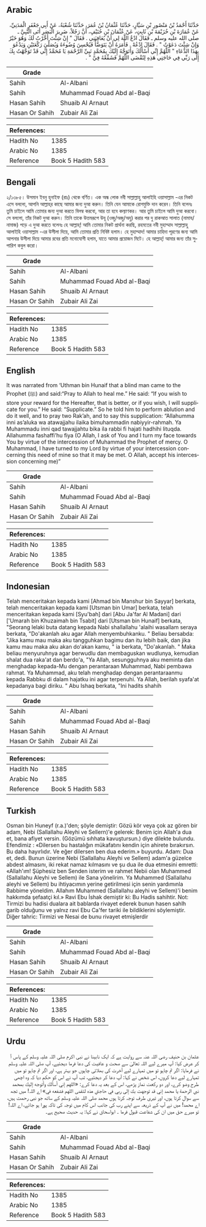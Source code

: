 ## Arabic


<div dir="rtl" lang="ar" style={{fontSize:'larger',backgroundColor:'#f8f9fa',padding:20}}>
حَدَّثَنَا أَحْمَدُ بْنُ مَنْصُورِ بْنِ سَيَّارٍ، حَدَّثَنَا عُثْمَانُ بْنُ عُمَرَ، حَدَّثَنَا شُعْبَةُ، عَنْ أَبِي جَعْفَرٍ الْمَدَنِيِّ، عَنْ عُمَارَةَ بْنِ خُزَيْمَةَ بْنِ ثَابِتٍ، عَنْ عُثْمَانَ بْنِ حُنَيْفٍ، أَنَّ رَجُلاً، ضَرِيرَ الْبَصَرِ أَتَى النَّبِيَّ ـ صلى الله عليه وسلم ـ فَقَالَ ادْعُ اللَّهَ لِي أَنْ يُعَافِيَنِي ‏.‏ فَقَالَ ‏"‏ إِنْ شِئْتَ أَخَّرْتُ لَكَ وَهُوَ خَيْرٌ وَإِنْ شِئْتَ دَعَوْتُ ‏"‏ ‏.‏ فَقَالَ ادْعُهْ ‏.‏ فَأَمَرَهُ أَنْ يَتَوَضَّأَ فَيُحْسِنَ وُضُوءَهُ وَيُصَلِّيَ رَكْعَتَيْنِ وَيَدْعُوَ بِهَذَا الدُّعَاءِ ‏"‏ اللَّهُمَّ إِنِّي أَسْأَلُكَ وَأَتَوَجَّهُ إِلَيْكَ بِمُحَمَّدٍ نَبِيِّ الرَّحْمَةِ يَا مُحَمَّدُ إِنِّي قَدْ تَوَجَّهْتُ بِكَ إِلَى رَبِّي فِي حَاجَتِي هَذِهِ لِتُقْضَى اللَّهُمَّ فَشَفِّعْهُ فِيَّ ‏"‏ ‏.‏
</div>
<div style={{backgroundColor:'#f8f9fa',padding:20, marginBottom: 10}}><table> <thead> <tr> <th>Grade</th> <th></th> </tr> </thead> <tbody> <tr><td>Sahih</td><td>Al-Albani</td></tr><tr><td>Sahih</td><td>Muhammad Fouad Abd al-Baqi</td></tr><tr><td>Hasan Sahih</td><td>Shuaib Al Arnaut</td></tr><tr><td>Hasan Or Sahih</td><td>Zubair Ali Zai</td></tr></tbody></table><table> <thead> <tr> <th>References:</th> <th></th> </tr> </thead> <tbody><tr><td>Hadith No</td><td>1385</td></tr><tr><td>Arabic No</td><td>1385</td></tr><tr><td>Reference</td><td>Book 5 Hadith 583</td></tr></tbody></table></div>

## Bengali


<div dir="ltr" lang="bn" style={{fontSize:'larger',backgroundColor:'#f8f9fa',padding:20}}>
২/১৩৮৫। উসমান ইবনু হুনাইফ (রাঃ) থেকে বর্ণিত। এক অন্ধ লোক নবী সাল্লাল্লাহু আলাইহি ওয়াসাল্লাম -এর নিকট এসে বললো, আপনি আল্লাহ্‌র কাছে আমার জন্য দুআ করুন। তিনি যেন আমাকে রোগমুক্তি দান করেন। তিনি বলেনঃ তুমি চাইলে আমি তোমার জন্য দুআ করতে বিলম্ব করবো, আর তা হবে কল্যাণকর। আর তুমি চাইলে আমি দুআ করবো। সে বললো, তাঁর নিকট দুআ করুন। তিনি তাকে উত্তমরূপে উযূ (ওজু/অজু/অযু) করার পর দু রাকআত সালাত (নামায/নামাজ) পড়ে এ দুআ করতে বলেনঃ হে আল্লাহ্! আমি তোমার নিকট প্রার্থনা করছি, রহমতের নবী মুহাম্মাদ সাল্লাল্লাহু আলাইহি ওয়াসাল্লাম -এর উসীলা দিয়ে, আমি তোমার প্রতি নিবিষ্ট হলাম। হে মুহাম্মাদ! আমার চাহিদা পূরণের জন্য আমি আপনার উসীলা দিয়ে আমার রবের প্রতি মনোযোগী হলাম, যাতে আমার প্রয়োজন মিটে। হে আল্লাহ্! আমার জন্য তাঁর সুপারিশ কবুল করো।
</div>
<div style={{backgroundColor:'#f8f9fa',padding:20, marginBottom: 10}}><table> <thead> <tr> <th>Grade</th> <th></th> </tr> </thead> <tbody> <tr><td>Sahih</td><td>Al-Albani</td></tr><tr><td>Sahih</td><td>Muhammad Fouad Abd al-Baqi</td></tr><tr><td>Hasan Sahih</td><td>Shuaib Al Arnaut</td></tr><tr><td>Hasan Or Sahih</td><td>Zubair Ali Zai</td></tr></tbody></table><table> <thead> <tr> <th>References:</th> <th></th> </tr> </thead> <tbody><tr><td>Hadith No</td><td>1385</td></tr><tr><td>Arabic No</td><td>1385</td></tr><tr><td>Reference</td><td>Book 5 Hadith 583</td></tr></tbody></table></div>

## English


<div dir="ltr" lang="en" style={{fontSize:'larger',backgroundColor:'#f8f9fa',padding:20}}>
It was narrated from ‘Uthman bin Hunaif that a blind man came to the Prophet (ﷺ) and said:“Pray to Allah to heal me.” He said: “If you wish to store your reward for the Hereafter, that is better, or if you wish, I will supplicate for you.” He said: “Supplicate.” So he told him to perform ablution and do it well, and to pray two Rak’ah, and to say this supplication: “Allahumma inni as’aluka wa atawajjahu ilaika bimuhammadin nabiyyir-rahmah. Ya Muhammadu inni qad tawajjahtu bika ila rabbi fi hajati hadhihi lituqda. Allahumma fashaffi’hu fiya (O Allah, I ask of You and I turn my face towards You by virtue of the intercession of Muhammad the Prophet of mercy. O Muhammad, I have turned to my Lord by virtue of your intercession concerning this need of mine so that it may be met. O Allah, accept his intercession concerning me)”
</div>
<div style={{backgroundColor:'#f8f9fa',padding:20, marginBottom: 10}}><table> <thead> <tr> <th>Grade</th> <th></th> </tr> </thead> <tbody> <tr><td>Sahih</td><td>Al-Albani</td></tr><tr><td>Sahih</td><td>Muhammad Fouad Abd al-Baqi</td></tr><tr><td>Hasan Sahih</td><td>Shuaib Al Arnaut</td></tr><tr><td>Hasan Or Sahih</td><td>Zubair Ali Zai</td></tr></tbody></table><table> <thead> <tr> <th>References:</th> <th></th> </tr> </thead> <tbody><tr><td>Hadith No</td><td>1385</td></tr><tr><td>Arabic No</td><td>1385</td></tr><tr><td>Reference</td><td>Book 5 Hadith 583</td></tr></tbody></table></div>

## Indonesian


<div dir="ltr" lang="id" style={{fontSize:'larger',backgroundColor:'#f8f9fa',padding:20}}>
Telah menceritakan kepada kami [Ahmad bin Manshur bin Sayyar] berkata, telah menceritakan kepada kami [Utsman bin Umar] berkata, telah menceritakan kepada kami [Syu'bah] dari [Abu Ja'far Al Madani] dari ['Umarah bin Khuzaimah bin Tsabit] dari [Utsman bin Hunaif] berkata, "Seorang lelaki buta datang kepada Nabi shallallahu 'alaihi wasallam seraya berkata, "Do'akanlah aku agar Allah menyembuhkanku. " Beliau bersabda: "Jika kamu mau maka aku tangguhkan bagimu dan itu lebih baik, dan jika kamu mau maka aku akan do'akan kamu, " ia berkata, "Do'akanlah. " Maka beliau menyuruhnya agar berwudlu dan membaguskan wudlunya, kemudian shalat dua raka'at dan berdo'a, "Ya Allah, sesungguhnya aku meminta dan menghadap kepada-Mu dengan perantaraan Muhammad, Nabi pembawa rahmat. Ya Muhammad, aku telah menghadap dengan perantaraanmu kepada Rabbku di dalam hajatku ini agar terpenuhi. Ya Allah, berilah syafa'at kepadanya bagi diriku. " Abu Ishaq berkata, "Ini hadits shahih
</div>
<div style={{backgroundColor:'#f8f9fa',padding:20, marginBottom: 10}}><table> <thead> <tr> <th>Grade</th> <th></th> </tr> </thead> <tbody> <tr><td>Sahih</td><td>Al-Albani</td></tr><tr><td>Sahih</td><td>Muhammad Fouad Abd al-Baqi</td></tr><tr><td>Hasan Sahih</td><td>Shuaib Al Arnaut</td></tr><tr><td>Hasan Or Sahih</td><td>Zubair Ali Zai</td></tr></tbody></table><table> <thead> <tr> <th>References:</th> <th></th> </tr> </thead> <tbody><tr><td>Hadith No</td><td>1385</td></tr><tr><td>Arabic No</td><td>1385</td></tr><tr><td>Reference</td><td>Book 5 Hadith 583</td></tr></tbody></table></div>

## Turkish


<div dir="ltr" lang="tr" style={{fontSize:'larger',backgroundColor:'#f8f9fa',padding:20}}>
Osman bin Huneyf (r.a.)'den; şöyle demiştir: Gözü kör veya çok az gören bir adam, Nebi (Sallallahu Aleyhi ve Sellern)'e gelerek: Benim için Allah'a dua et, bana afiyet versin. (Gözümü sıhhata kavuştursun.) diye dilekte bulundu. Efendimiz : «Dilersen bu hastalığın mükafatını kendin için ahirete bırakırsın. Bu daha hayırlıdır. Ve eğer dilersen ben dua ederim.» buyurdu. Adam: Dua et, dedi. Bunun üzerine Nebi (Sallallahu Aleyhi ve Sellem) adam'a güzelce abdest almasını, iki rekat namaz kılmasını ve şu dua ile dua etmesini emretti: «Allah'ım! Şüphesiz ben Senden isterim ve rahmet Nebii olan Muhammed (Sallallahu Aleyhi ve Sellem) ile Sana yönelirim. Ya Muhammed (Sallallahu aleyhi ve Sellem) bu ihtiyacımın yerine getirilmesi için senin yardımınla Rabbime yöneldim. Allahım Muhammed (Sallallahu aleyhi ve Sellem)'i benim hakkımda şefaatçi kıl.» Ravi Ebu İshak demiştir ki: Bu Hadis sahihtir. Not: Tirmizi bu hadisi dualara ait bablarda rivayet ederek bunun hasen sahlh garib olduğunu ve yalnız ravi Ebu Ca'fer tariki ile bildiklerini söylemiştir. Diğer tahric: Tirmizi ve Nesai de bunu rivayet etmişlerdir
</div>
<div style={{backgroundColor:'#f8f9fa',padding:20, marginBottom: 10}}><table> <thead> <tr> <th>Grade</th> <th></th> </tr> </thead> <tbody> <tr><td>Sahih</td><td>Al-Albani</td></tr><tr><td>Sahih</td><td>Muhammad Fouad Abd al-Baqi</td></tr><tr><td>Hasan Sahih</td><td>Shuaib Al Arnaut</td></tr><tr><td>Hasan Or Sahih</td><td>Zubair Ali Zai</td></tr></tbody></table><table> <thead> <tr> <th>References:</th> <th></th> </tr> </thead> <tbody><tr><td>Hadith No</td><td>1385</td></tr><tr><td>Arabic No</td><td>1385</td></tr><tr><td>Reference</td><td>Book 5 Hadith 583</td></tr></tbody></table></div>

## Urdu


<div dir="rtl" lang="ur" style={{fontSize:'larger',backgroundColor:'#f8f9fa',padding:20}}>
عثمان بن حنیف رضی اللہ عنہ سے روایت ہے کہ ایک نابینا نے نبی اکرم صلی اللہ علیہ وسلم کے پاس آ کر عرض کیا: آپ میرے لیے اللہ تعالیٰ سے صحت و عافیت کی دعا فرما دیجئیے، آپ صلی اللہ علیہ وسلم نے فرمایا: اگر تم چاہو تو میں تمہارے لیے آخرت کی بھلائی چاہوں جو بہتر ہے، اور اگر تم چاہو تو میں تمہارے لیے دعا کروں، اس شخص نے کہا: آپ دعا کر دیجئیے، تب آپ نے اس کو حکم دیا کہ وہ اچھی طرح وضو کرے، اور دو رکعت نماز پڑھے، اس کے بعد یہ دعا کرے: «اللهم إني أسألك وأتوجه إليك بمحمد نبي الرحمة يا محمد إني قد توجهت بك إلى ربي في حاجتي هذه لتقضى اللهم فشفعه في» اے اللہ! میں تجھ سے سوال کرتا ہوں، اور تیری طرف توجہ کرتا ہوں محمد صلی اللہ علیہ وسلم کے ساتھ جو نبی رحمت ہیں، اے محمد! میں نے آپ کے ذریعہ سے اپنے رب کی جانب اس کام میں توجہ کی تاکہ پورا ہو جائے، اے اللہ! تو میرے حق میں ان کی شفاعت قبول فرما ۔ ابواسحاق نے کہا: یہ حدیث صحیح ہے۔
</div>
<div style={{backgroundColor:'#f8f9fa',padding:20, marginBottom: 10}}><table> <thead> <tr> <th>Grade</th> <th></th> </tr> </thead> <tbody> <tr><td>Sahih</td><td>Al-Albani</td></tr><tr><td>Sahih</td><td>Muhammad Fouad Abd al-Baqi</td></tr><tr><td>Hasan Sahih</td><td>Shuaib Al Arnaut</td></tr><tr><td>Hasan Or Sahih</td><td>Zubair Ali Zai</td></tr></tbody></table><table> <thead> <tr> <th>References:</th> <th></th> </tr> </thead> <tbody><tr><td>Hadith No</td><td>1385</td></tr><tr><td>Arabic No</td><td>1385</td></tr><tr><td>Reference</td><td>Book 5 Hadith 583</td></tr></tbody></table></div>